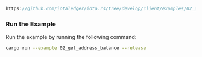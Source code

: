 
<DotEnvWarning />

```rust reference
https://github.com/iotaledger/iota.rs/tree/develop/client/examples/02_get_address_balance.rs
```

### Run the Example

Run the example by running the following command:

```bash
cargo run --example 02_get_address_balance --release
```
